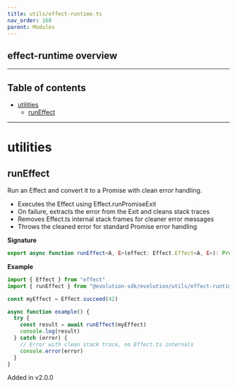 ```yaml
---
title: utils/effect-runtime.ts
nav_order: 168
parent: Modules
---
```


## effect-runtime overview

---

<h2 className="text-delta">Table of contents</h2>

- [utilities](#utilities)
  - [runEffect](#runeffect)

---

# utilities

## runEffect

Run an Effect and convert it to a Promise with clean error handling.

- Executes the Effect using Effect.runPromiseExit
- On failure, extracts the error from the Exit and cleans stack traces
- Removes Effect.ts internal stack frames for cleaner error messages
- Throws the cleaned error for standard Promise error handling

**Signature**

```ts
export async function runEffect<A, E>(effect: Effect.Effect<A, E>): Promise<A>
```

**Example**

```typescript
import { Effect } from "effect"
import { runEffect } from "@evolution-sdk/evolution/utils/effect-runtime"

const myEffect = Effect.succeed(42)

async function example() {
  try {
    const result = await runEffect(myEffect)
    console.log(result)
  } catch (error) {
    // Error with clean stack trace, no Effect.ts internals
    console.error(error)
  }
}
```

Added in v2.0.0
